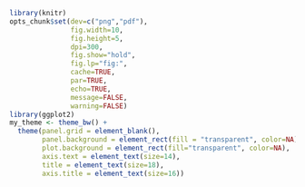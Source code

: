 ```r
library(knitr)
opts_chunk$set(dev=c("png","pdf"),
               fig.width=10,
               fig.height=5,
               dpi=300,
               fig.show="hold",
               fig.lp="fig:",
               cache=TRUE,
               par=TRUE,
               echo=TRUE,
               message=FALSE,
               warning=FALSE)
library(ggplot2)
my_theme <- theme_bw() + 
  theme(panel.grid = element_blank(), 
        panel.background = element_rect(fill = "transparent", color=NA),
        plot.background = element_rect(fill="transparent", color=NA),
        axis.text = element_text(size=14),
        title = element_text(size=18),
        axis.title = element_text(size=16))
```

